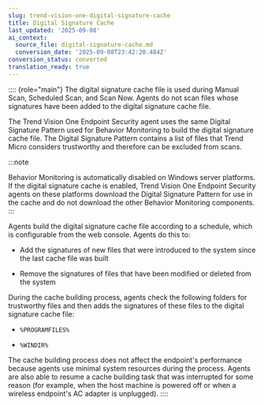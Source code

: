 ```yaml
---
slug: trend-vision-one-digital-signature-cache
title: Digital Signature Cache
last_updated: '2025-09-08'
ai_context:
  source_file: digital-signature-cache.md
  conversion_date: '2025-09-08T23:42:20.484Z'
conversion_status: converted
translation_ready: true
---
```


:::: {role="main"}
The digital signature cache file is used during Manual Scan, Scheduled Scan, and Scan Now. Agents do not scan files whose signatures have been added to the digital signature cache file.

The Trend Vision One Endpoint Security agent uses the same Digital Signature Pattern used for Behavior Monitoring to build the digital signature cache file. The Digital Signature Pattern contains a list of files that Trend Micro considers trustworthy and therefore can be excluded from scans.

:::note

Behavior Monitoring is automatically disabled on Windows server platforms. If the digital signature cache is enabled, Trend Vision One Endpoint Security agents on these platforms download the Digital Signature Pattern for use in the cache and do not download the other Behavior Monitoring components.
:::

Agents build the digital signature cache file according to a schedule, which is configurable from the web console. Agents do this to:

- Add the signatures of new files that were introduced to the system since the last cache file was built

- Remove the signatures of files that have been modified or deleted from the system

During the cache building process, agents check the following folders for trustworthy files and then adds the signatures of these files to the digital signature cache file:

- `%PROGRAMFILES%`

- `%WINDIR%`

The cache building process does not affect the endpoint's performance because agents use minimal system resources during the process. Agents are also able to resume a cache building task that was interrupted for some reason (for example, when the host machine is powered off or when a wireless endpoint's AC adapter is unplugged).
::::

